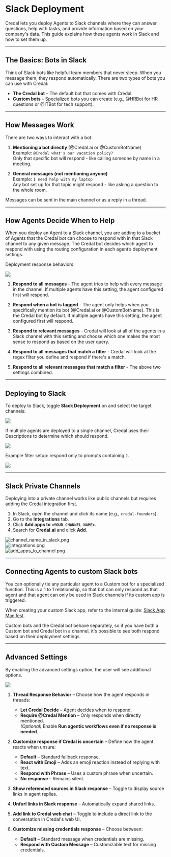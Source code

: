 # Slack Deployment

Credal lets you deploy Agents to Slack channels where they can answer questions, help with tasks, and provide information based on your company's data. This guide explains how these agents work in Slack and how to set them up.

---

## The Basics: Bots in Slack
Think of Slack bots like helpful team members that never sleep. When you message them, they respond automatically. There are two types of bots you can use with Credal:
- **The Credal bot** – The default bot that comes with Credal.
- **Custom bots** – Specialized bots you can create (e.g., @HRBot for HR questions or @ITBot for tech support).

---

## How Messages Work
There are two ways to interact with a bot:

1. **Mentioning a bot directly** (@Credal.ai or @CustomBotName)  
   Example: `@Credal what's our vacation policy?`  
   Only that specific bot will respond - like calling someone by name in a meeting.

2. **General messages (not mentioning anyone)**  
   Example: `I need help with my laptop`  
   Any bot set up for that topic might respond - like asking a question to the whole room.

Messages can be sent in the main channel or as a reply in a thread.

---

## How Agents Decide When to Help
When you deploy an Agent to a Slack channel, you are adding to a bucket of Agents that the Credal bot can choose to respond with in that Slack channel to any given message. The Credal bot decides which agent to respond with using the routing configuration in each agent’s deployment settings.

Deployment response behaviors:

<Frame>
  <img src="/docs/assets/agents/routing-options.png" />
</Frame>


1. **Respond to all messages** - The agent tries to help with every message in the channel. If multiple agents have this setting, the agent configured first will respond.

2. **Respond when a bot is tagged** - The agent only helps when you specifically mention its bot (@Credal.ai or @CustomBotName). This is the Credal bot by default. If multiple agents have this setting, the agent configured first will respond.

3. **Respond to relevant messages** - Credal will look at all of the agents in a Slack channel with this setting and choose which one makes the most sense to respond as based on the user query.

4. **Respond to all messages that match a filter** - Credal will look at the regex filter you define and respond if there's a match.

5. **Respond to all relevant messages that match a filter** - The above two settings combined.


---

## Deploying to Slack
To deploy to Slack, toggle **Slack Deployment** on and select the target channels:

<Frame>
  <img src="/docs/assets/agents/create-steps/agent-slack-channel-deploy.png" />
</Frame>

If multiple agents are deployed to a single channel, Credal uses their Descriptions to determine which should respond.  

<Frame>
  <img src="/docs/assets/agents/create-steps/agent-slack-trigger-dropdown.png" />
</Frame>


Example filter setup: respond only to prompts containing `?`.


<Frame>
  <img src="/docs/assets/agents/create-steps/relevant-slack-filter.png" />
</Frame>

---

## Slack Private Channels
Deploying into a private channel works like public channels but requires adding the Credal integration first.

1. In Slack, open the channel and click its name (e.g., `credal-founders`).
2. Go to the **Integrations** tab.
3. Click **Add apps to `<YOUR CHANNEL NAME>`**.
4. Search for **Credal.ai** and click **Add**.

![channel_name_in_slack.png](/docs/assets/agents/create-steps/channel_name_in_slack.png)  
![integrations.png](/docs/assets/agents/create-steps/integrations.png)  
![add_apps_to_channel.png](/docs/assets/agents/create-steps/add_apps_to_channel.png)

---

## Connecting Agents to custom Slack bots

You can optionally tie any particular agent to a Custom bot for a specialized function. This is a 1 to 1 relationship, so that bot can only respond as that agent and that agent can only be used in Slack channels if its custom app is triggered.

When creating your custom Slack app, refer to the internal guide: [Slack App Manifest](./slack-app-manifest).

Custom bots and the Credal bot behave separately, so if you have both a Custom bot and Credal bot in a channel, it's possible to see both respond based on their deployment settings.

---

## Advanced Settings

By enabling the advanced settings option, the user will see additional options.

<Frame>
  <img src="/docs/assets/agents/create-steps/agent-slack-advance-settings.png" />
</Frame>

1. **Thread Response Behavior** – Choose how the agent responds in threads:  
   - **Let Credal Decide** – Agent decides when to respond.  
   - **Require @Credal Mention** – Only responds when directly mentioned.  
   *(Optional)* Enable **Run agentic workflows even if no response is needed**.

2. **Customize response if Credal is uncertain** – Define how the agent reacts when unsure:  
   - **Default** – Standard fallback response.  
   - **React with Emoji** – Adds an emoji reaction instead of replying with text.  
   - **Respond with Phrase** – Uses a custom phrase when uncertain.  
   - **No response** – Remains silent.

3. **Show referenced sources in Slack response** – Toggle to display source links in agent replies.

4. **Unfurl links in Slack response** – Automatically expand shared links.

5. **Add link to Credal web chat** – Toggle to include a direct link to the conversation in Credal's web UI.

6. **Customize missing credentials response** – Choose between:  
   - **Default** – Standard message when credentials are missing.  
   - **Respond with Custom Message** – Customizable text for missing credentials.
